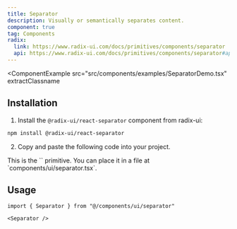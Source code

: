 ```yaml
---
title: Separator
description: Visually or semantically separates content.
component: true
tag: Components
radix:
  link: https://www.radix-ui.com/docs/primitives/components/separator
  api: https://www.radix-ui.com/docs/primitives/components/separator#api-reference
---
```


<ComponentExample
  src="src/components/examples/SeparatorDemo.tsx"
  extractClassname
>
  <SeparatorDemo />
</ComponentExample>

## Installation

1. Install the `@radix-ui/react-separator` component from radix-ui:

```bash
npm install @radix-ui/react-separator
```

2. Copy and paste the following code into your project.

<ComponentSource src="src/components/ui/Separator.tsx" />

<Alert variant="outline">
  This is the `<Separator />` primitive. You can place it in a file at
  `components/ui/separator.tsx`.
</Alert>

## Usage

```tsx
import { Separator } from "@/components/ui/separator"
```

```tsx
<Separator />
```
